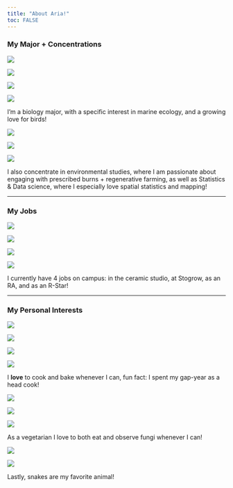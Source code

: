 ```yaml
---
title: "About Aria!"
toc: FALSE
---
```


### My Major + Concentrations

:::{layout-ncol=4}

:::{.left}

![](media/bio1.jpeg){.rounded-img}
:::

:::{.midleft}

![](media/bio2.jpeg){.rounded-img}
:::

:::{.midright}

![](media/bio3.jpeg){.rounded-img}
:::

:::{.right}
![](media/bio4.jpeg){.rounded-img}
:::
:::

:::text-center
I'm a biology major, with a specific interest in marine ecology, and a growing love for birds!
:::


:::{layout-ncol=3}

:::{.left}

![](media/concentration1.jpeg){.rounded-img}
:::

:::{.midleft}

![](media/concentration2.jpeg){.rounded-img}
:::

:::{.midright}

![](media/concentration3.png){.rounded-img}
:::

:::

:::text-center
I also concentrate in environmental studies, where I am passionate about engaging with prescribed burns + regenerative farming, as well as Statistics & Data science, where I especially love spatial statistics and mapping!
:::
----

### My Jobs

:::{layout-ncol=4}

:::{.left}

![](media/job1.jpeg){.rounded-img}
:::

:::{.midleft}

![](media/job2.jpeg){.rounded-img}
:::

:::{.midright}

![](media/job3.jpeg){.rounded-img}
:::

:::{.right}
![](media/job4.jpeg){.rounded-img}
:::
:::

:::text-center
I currently have 4 jobs on campus: in the ceramic studio, at Stogrow, as an RA, and as an R-Star!
:::

----

### My Personal Interests




:::{layout-ncol=4}

:::{.left}

![](media/cooking1.jpeg){.rounded-img}
:::

:::{.midleft}

![](media/cooking2.jpeg){.rounded-img}
:::

:::{.midright}

![](media/cooking3.jpeg){.rounded-img}
:::

:::{.right}
![](media/cooking4.jpeg){.rounded-img}
:::
:::

:::text-center
I **love** to cook and bake whenever I can, fun fact: I spent my gap-year as a head cook!
:::



:::{layout-ncol=3}

:::{.left}

![](media/fungus1.jpeg){.rounded-img}
:::

:::{.midleft}

![](media/fungus2.jpeg){.rounded-img}
:::

:::{.midleft}

![](media/fungus3.jpeg){.rounded-img}
:::

:::

:::text-center
As a vegetarian I love to both eat and observe fungi whenever I can!
:::



:::{layout-ncol=2}

:::{.left}

![](media/snake1.jpeg){.rounded-img}
:::

:::{.midleft}

![](media/snake2.jpeg){.rounded-img}
:::

:::

:::text-center
Lastly, snakes are my favorite animal!
:::